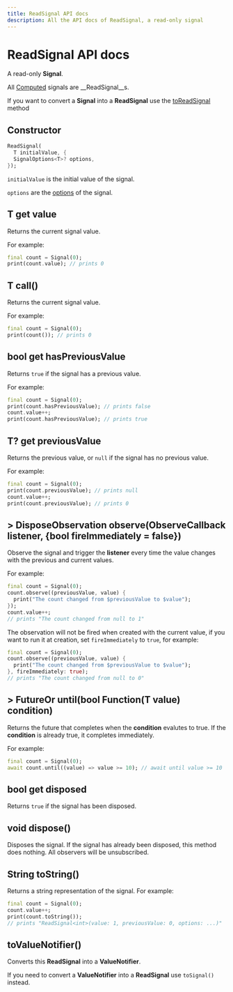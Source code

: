```yaml
---
title: ReadSignal API docs
description: All the API docs of ReadSignal, a read-only signal
---
```


# ReadSignal API docs

A read-only __Signal__.

All [Computed](/api-docs/computed) signals are __ReadSignal__s.

If you want to convert a __Signal__ into a __ReadSignal__ use the [toReadSignal](/api-docs/signal#toreadsignal) method

## Constructor

```dart
ReadSignal(
  T initialValue, {
  SignalOptions<T>? options,
});
```

`initialValue` is the initial value of the signal.

`options` are the [options](/api-docs/signal-options) of the signal.

## T get value

Returns the current signal value.

For example:
```dart
final count = Signal(0);
print(count.value); // prints 0
```

## T call()

Returns the current signal value.

For example:
```dart
final count = Signal(0);
print(count()); // prints 0
```

## bool get hasPreviousValue

Returns `true` if the signal has a previous value.

For example:
```dart
final count = Signal(0);
print(count.hasPreviousValue); // prints false
count.value++;
print(count.hasPreviousValue); // prints true
```

## T? get previousValue 

Returns the previous value, or `null` if the signal has no previous value.

For example:
```dart
final count = Signal(0);
print(count.previousValue); // prints null
count.value++;
print(count.previousValue); // prints 0
```

## > DisposeObservation observe(ObserveCallback listener, {bool fireImmediately = false})

Observe the signal and trigger the __listener__ every time the value changes with the previous and current values.

For example:

```dart
final count = Signal(0);
count.observe((previousValue, value) {
  print("The count changed from $previousValue to $value");
});
count.value++;
// prints "The count changed from null to 1"
```

The observation will not be fired when created with the current value, if you want to run it at creation, set `fireImmediately` to `true`, for example:

```dart
final count = Signal(0);
count.observe((previousValue, value) {
  print("The count changed from $previousValue to $value");
}, fireImmediately: true);
// prints "The count changed from null to 0"
```

## > FutureOr<T> until(bool Function(T value) condition)

Returns the future that completes when the __condition__ evalutes to true.
If the __condition__ is already true, it completes immediately.

For example:
```dart
final count = Signal(0);
await count.until((value) => value >= 10); // await until value >= 10
```

## bool get disposed 

Returns `true` if the signal has been disposed.

## void dispose()

Disposes the signal.
If the signal has already been disposed, this method does nothing.
All observers will be unsubscribed.

## String toString()

Returns a string representation of the signal.
For example:
```dart
final count = Signal(0);
count.value++;
print(count.toString());
// prints "ReadSignal<int>(value: 1, previousValue: 0, options: ...)"
```

## toValueNotifier()

Converts this __ReadSignal__ into a __ValueNotifier__.

If you need to convert a __ValueNotifier__ into a __ReadSignal__ use `toSignal()` instead.
